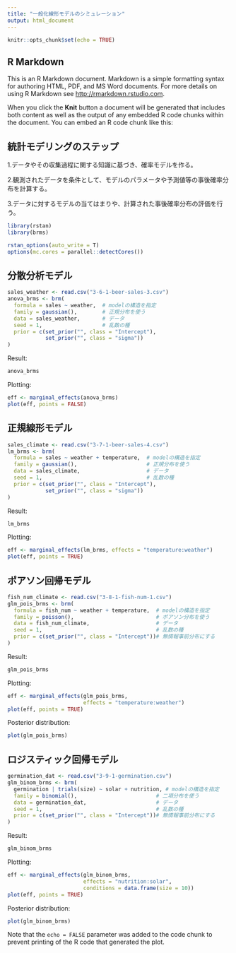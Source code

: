 ```yaml
---
title: "一般化線形モデルのシミュレーション"
output: html_document
---
```


```r
knitr::opts_chunk$set(echo = TRUE)
```

## R Markdown

This is an R Markdown document. Markdown is a simple formatting syntax for authoring HTML, PDF, and MS Word documents. For more details on using R Markdown see <http://rmarkdown.rstudio.com>.

When you click the **Knit** button a document will be generated that includes both content as well as the output of any embedded R code chunks within the document. You can embed an R code chunk like this:

## 統計モデリングのステップ

1.データやその収集過程に関する知識に基づき、確率モデルを作る。

2.観測されたデータを条件として、モデルのパラメータや予測値等の事後確率分布を計算する。

3.データに対するモデルの当てはまりや、計算された事後確率分布の評価を行う。

```r
library(rstan)
library(brms)

rstan_options(auto_write = T)
options(mc.cores = parallel::detectCores())
```

## 分散分析モデル

```r
sales_weather <- read.csv("3-6-1-beer-sales-3.csv")
anova_brms <- brm(
  formula = sales ~ weather,  # modelの構造を指定
  family = gaussian(),        # 正規分布を使う
  data = sales_weather,       # データ
  seed = 1,                   # 乱数の種
  prior = c(set_prior("", class = "Intercept"),
            set_prior("", class = "sigma"))
)
```

Result:
```r
anova_brms
```

Plotting:
```r
eff <- marginal_effects(anova_brms)
plot(eff, points = FALSE)
```

## 正規線形モデル

```r
sales_climate <- read.csv("3-7-1-beer-sales-4.csv")
lm_brms <- brm(
  formula = sales ~ weather + temperature,  # modelの構造を指定
  family = gaussian(),                      # 正規分布を使う
  data = sales_climate,                     # データ
  seed = 1,                                 # 乱数の種
  prior = c(set_prior("", class = "Intercept"),
            set_prior("", class = "sigma"))
)
```

Result:
```r
lm_brms
```

Plotting:
```r
eff <- marginal_effects(lm_brms, effects = "temperature:weather")
plot(eff, points = TRUE)
```

## ポアソン回帰モデル

```r
fish_num_climate <- read.csv("3-8-1-fish-num-1.csv")
glm_pois_brms <- brm(
  formula = fish_num ~ weather + temperature,  # modelの構造を指定
  family = poisson(),                          # ポアソン分布を使う
  data = fish_num_climate,                     # データ
  seed = 1,                                    # 乱数の種
  prior = c(set_prior("", class = "Intercept"))# 無情報事前分布にする
)
```

Result:
```r
glm_pois_brms
```

Plotting:
```r
eff <- marginal_effects(glm_pois_brms, 
                        effects = "temperature:weather")
plot(eff, points = TRUE)
```

Posterior distribution:
```r
plot(glm_pois_brms)
```

## ロジスティック回帰モデル

```r
germination_dat <- read.csv("3-9-1-germination.csv")
glm_binom_brms <- brm(
  germination | trials(size) ~ solar + nutrition, # modelの構造を指定
  family = binomial(),                         # 二項分布を使う
  data = germination_dat,                      # データ
  seed = 1,                                    # 乱数の種
  prior = c(set_prior("", class = "Intercept"))# 無情報事前分布にする
)
```

Result:
```r
glm_binom_brms
```

Plotting:
```r
eff <- marginal_effects(glm_binom_brms, 
                        effects = "nutrition:solar",
                        conditions = data.frame(size = 10))
plot(eff, points = TRUE)
```

Posterior distribution:
```r
plot(glm_binom_brms)
```

Note that the `echo = FALSE` parameter was added to the code chunk to prevent printing of the R code that generated the plot.
